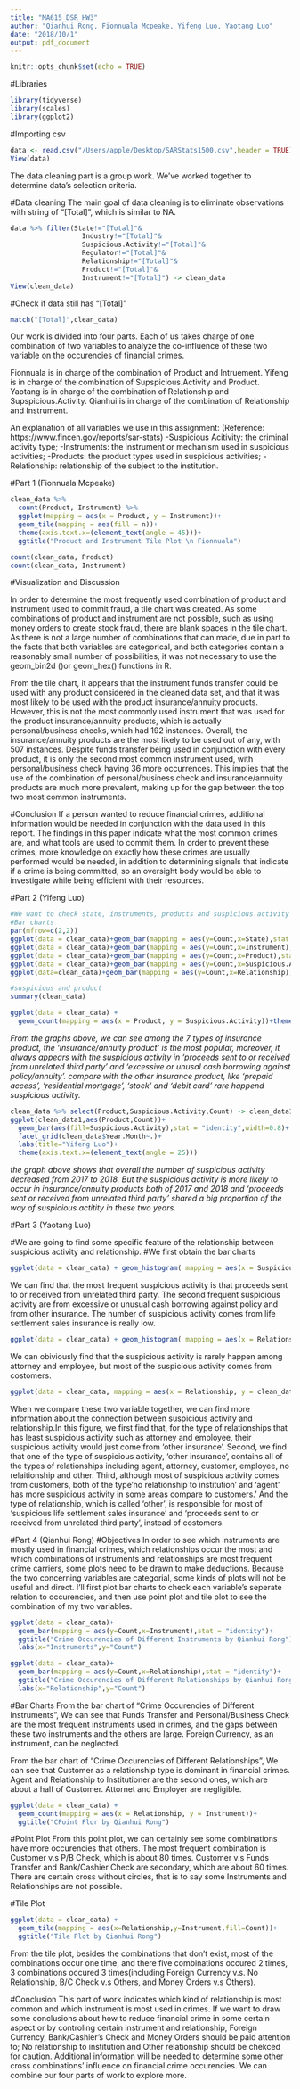 ```yaml
---
title: "MA615_DSR_HW3"
author: "Qianhui Rong, Fionnuala Mcpeake, Yifeng Luo, Yaotang Luo"
date: "2018/10/1"
output: pdf_document
---
```


```r
knitr::opts_chunk$set(echo = TRUE)
```

#Libraries
```r
library(tidyverse)
library(scales)
library(ggplot2)
```

#Importing csv
```r
data <- read.csv("/Users/apple/Desktop/SARStats1500.csv",header = TRUE)
View(data)
```

The data cleaning part is a group work. We've worked together to 
determine data's selection criteria. 

#Data cleaning
The main goal of data cleaning is to eliminate observations with 
string of "[Total]", which is similar to NA. 
```r
data %>% filter(State!="[Total]"&
                  Industry!="[Total]"&
                  Suspicious.Activity!="[Total]"&
                  Regulator!="[Total]"&
                  Relationship!="[Total]"&
                  Product!="[Total]"&
                  Instrument!="[Total]") -> clean_data
View(clean_data)
```

#Check if data still has "[Total]"
```r
match("[Total]",clean_data)
```

Our work is divided into four parts. Each of us takes charge of one
combination of two variables to analyze the co-influence of these two variable on the occurencies of financial crimes.

Fionnuala is in charge of the combination of Product and Intruement.
Yifeng is in charge of the combination of Supspicious.Activity and Product.
Yaotang is in charge of the combination of Relationship and Supspicious.Activity.
Qianhui is in charge of the combination of Relationship and Instrument.

An explanation of all variables we use in this assignment:
(Reference: https://www.fincen.gov/reports/sar-stats)
-Suspicious Acitivity: the criminal activity type;
-Instruments: the instrument or mechanism used in suspicious activities;
-Products: the product types used in suspicious activities;
-Relationship: relationship of the subject to the institution.


#Part 1 (Fionnuala Mcpeake)

```r
clean_data %>%
  count(Product, Instrument) %>%
  ggplot(mapping = aes(x = Product, y = Instrument))+
  geom_tile(mapping = aes(fill = n))+
  theme(axis.text.x=(element_text(angle = 45)))+
  ggtitle("Product and Instrument Tile Plot \n Fionnuala")

count(clean_data, Product)
count(clean_data, Instrument)
```
#Visualization and Discussion

In order to determine the most frequently used combination of product and instrument used to commit fraud, a tile chart was created. As some combinations of product and instrument are not possible, such as using money orders to create stock fraud, there are blank spaces in the tile chart. As there is not a large number of combinations that can made, due in part to the facts that both variables are categorical, and both categories contain a reasonably small number of possibilities, it was not necessary to use the geom_bin2d ()or geom_hex() functions in R.
 
From the tile chart, it appears that the instrument funds transfer could be used with any product considered in the cleaned data set, and that it was most likely to be used with the product insurance/annuity products. However, this is not the most commonly used instrument that was used for the product insurance/annuity products, which is actually personal/business checks, which had 192 instances. Overall, the insurance/annuity products are the most likely to be used out of any, with 507 instances. Despite funds transfer being used in conjunction with every product, it is only the second most common instrument used, with personal/business check having 36 more occurrences. This implies that the use of the combination of personal/business check and insurance/annuity products are much more prevalent, making up for the gap between the top two most common instruments.

#Conclusion
If a person wanted to reduce financial crimes, additional information would be needed in conjunction with the data used in this report. The findings in this paper indicate what the most common crimes are, and what tools are used to commit them. In order to prevent these crimes, more knowledge on exactly how these crimes are usually performed would be needed, in addition to determining signals that indicate if a crime is being committed, so an oversight body would be able to investigate while being efficient with their resources.


#Part 2 (Yifeng Luo)

```r
#We want to check state, instruments, products and suspicious.activity
#Bar charts
par(mfrow=c(2,2))
ggplot(data = clean_data)+geom_bar(mapping = aes(y=Count,x=State),stat = "identity")+theme(axis.text.x=(element_text(angle = 45)))
ggplot(data = clean_data)+geom_bar(mapping = aes(y=Count,x=Instrument),stat = "identity")+theme(axis.text.x=(element_text(angle = 20)))
ggplot(data = clean_data)+geom_bar(mapping = aes(y=Count,x=Product),stat = "identity")+theme(axis.text.x=(element_text(angle = 20)))
ggplot(data = clean_data)+geom_bar(mapping = aes(y=Count,x=Suspicious.Activity),stat = "identity")+theme(axis.text.x=(element_text(angle = 20)))
ggplot(data=clean_data)+geom_bar(mapping = aes(y=Count,x=Relationship),stat='identity')+theme(axis.text.x=(element_text(angle = 10)))
```

```r
#suspicious and product
summary(clean_data)
```
```r
ggplot(data = clean_data) +
  geom_count(mapping = aes(x = Product, y = Suspicious.Activity))+theme(axis.text.x=(element_text(angle = 40)))+labs(title='Yifeng Luo')
```

*From the graphs above, we can see among the 7 types of insurance product, the 'insurance/annuity product' is the most popular, moreover, it always appears with the suspicious activity in 'proceeds sent to or received from unrelated third party' and 'excessive or unusal cash borrowing against policy/annuity'. compare with the other insurance product, like 'prepaid access', 'residential mortgage', 'stock' and 'debit card' rare happend suspicious activity.*

```r
clean_data %>% select(Product,Suspicious.Activity,Count) -> clean_data1
ggplot(clean_data1,aes(Product,Count))+
  geom_bar(aes(fill=Suspicious.Activity),stat = "identity",width=0.8)+
  facet_grid(clean_data$Year.Month~.)+
  labs(title="Yifeng Luo")+
  theme(axis.text.x=(element_text(angle = 25)))
```
*the graph above shows that overall the number of suspicious activity decreased from 2017 to 2018. But the suspicious activity is more likely to occur in insurance/annuity products both of 2017 and 2018 and 'proceeds sent or received from unrelated third party' shared a big proportion of the way of suspicious actitity in these two years.*


#Part 3 (Yaotang Luo)

#We are going to find some specific feature of the relationship between suspicious activity and relationship.
#We first obtain the bar charts
```r
ggplot(data = clean_data) + geom_histogram( mapping = aes(x = Suspicious.Activity, y = clean_data$Count), stat= "identity") + theme(axis.text.x=(element_text(angle = 25)))
```

We can find that the most frequent suspicious activity is that proceeds sent to or received from unrelated third party. The second frequent suspicious activity are from excessive or unusual cash borrowing against policy and from other insurance. The number of suspicious activity comes from life settlement sales insurance is really low. 

```r
ggplot(data = clean_data) + geom_histogram( mapping = aes(x = Relationship, y = clean_data$Count), stat= "identity") 
```

We can obiviously find that the suspicious activity is rarely happen among attorney and employee, but most of the suspicious activity comes from costomers.

```r

ggplot(data = clean_data, mapping = aes(x = Relationship, y = clean_data$Suspicious.Activity, stat= "identity")) + geom_tile(mapping = aes(fill= Count)) + theme(axis.text.x=(element_text(angle = 45)))
```

When we compare these two variable together, we can find more information about the connection between suspicious activity and relationship.In this figure, we first find that, for the type of relationships that has least suspicious activity such as attorney and employee, their suspicious activity would just come from 'other insurance'. Second, we find that one of the type of suspicious activity, 'other insurance', contains all of the types of relationships including agent, attorney, customer, employee, no relaitionship and other. Third, although most of suspicious activity comes from customers, both of the type'no relationship to institution' and 'agent' has more suspicious activity in some areas compare to customers.' And the type of relationship, which is called 'other', is responsible for most of 'suspicious life settlement sales insurance' and 'proceeds sent to or received from unrelated third party', instead of costomers.


#Part 4 (Qianhui Rong)
#Objectives
In order to see which instruments are mostly used in financial crimes, which relationships occur the most and which combinations of instruments and relationships are most frequent crime carriers, some plots need to be drawn to make deductions. Because the two concerning variables are categorial, some kinds of plots will not be useful and direct. I'll first plot bar charts to check each variable's seperate relation to occurencies, and then use point plot and tile plot to see the combination of my two variables.

```r
ggplot(data = clean_data)+
  geom_bar(mapping = aes(y=Count,x=Instrument),stat = "identity")+
  ggtitle("Crime Occurencies of Different Instruments by Qianhui Rong") +
  labs(x="Instruments",y="Count")

ggplot(data = clean_data)+
  geom_bar(mapping = aes(y=Count,x=Relationship),stat = "identity")+
  ggtitle("Crime Occurencies of Different Relationships by Qianhui Rong") +
  labs(x="Relationship",y="Count") 

```
#Bar Charts
From the bar chart of "Crime Occurencies of Different Instruments",
We can see that Funds Transfer and Personal/Business Check are the most frequent instruments used in crimes, and the gaps between these two instruments and the others are large. Foreign Currency, as an instrument, can be neglected. 

From the bar chart of "Crime Occurencies of Different Relationships", We can see that Customer as a relationship type is dominant in financial crimes. Agent and Relationship to Institutioner are the second ones, which are about a half of Customer. Attornet and Employer are negligible.

```r
ggplot(data = clean_data) +
  geom_count(mapping = aes(x = Relationship, y = Instrument))+
  ggtitle("CPoint Plor by Qianhui Rong") 
```
#Point Plot
From this point plot, we can certainly see some combinations have more occurencies that others. The most frequent combination is Customer v.s P/B Check, which is about 80 times. Customer v.s Funds Transfer and Bank/Cashier Check are secondary, which are about 60 times. There are certain cross without circles, that is to say some Instruments and Relationships are not possible.

#Tile Plot
```r
ggplot(data = clean_data) +
  geom_tile(mapping = aes(x=Relationship,y=Instrument,fill=Count))+
  ggtitle("Tile Plot by Qianhui Rong") 
```
From the tile plot, besides the combinations that don't exist, most of the combinations occur one time, and there five combinations occured 2 times, 3 combinations occured 3 times(including Foreign Currency v.s. No Relationship, B/C Check v.s Others, and Money Orders v.s Others).

#Conclusion
This part of work indicates which kind of relationship is most common and which instrument is most used in crimes. If we want to draw some conclusions about how to reduce financial crime in some certain aspect or by controling certain instrument and relationship, Foreign Currency, Bank/Cashier's Check and Money Orders should be paid attention to; No relationship to institution and Other relationship should be chekced for caution. 
Additional information will be needed to determine some other cross combinations' influence on financial crime occurencies. We can combine our four parts of work to explore more.







